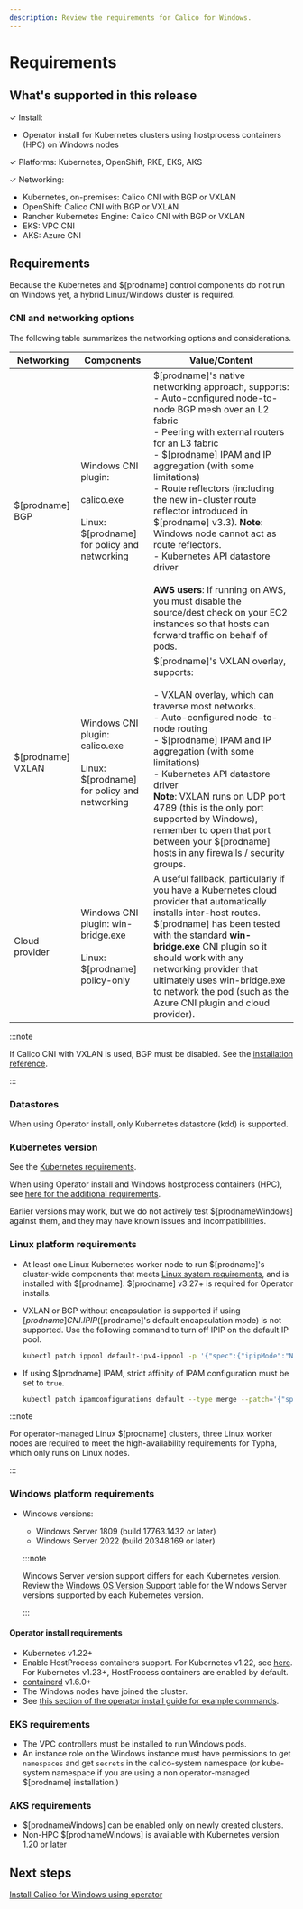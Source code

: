 ```yaml
---
description: Review the requirements for Calico for Windows.
---
```


# Requirements

## What's supported in this release

✓ Install:
- Operator install for Kubernetes clusters using hostprocess containers (HPC) on Windows nodes

✓ Platforms: Kubernetes, OpenShift, RKE, EKS, AKS

✓ Networking:

- Kubernetes, on-premises: Calico CNI with BGP or VXLAN
- OpenShift: Calico CNI with BGP or VXLAN
- Rancher Kubernetes Engine: Calico CNI with BGP or VXLAN
- EKS: VPC CNI
- AKS: Azure CNI

## Requirements

Because the Kubernetes and $[prodname] control components do not run on Windows yet, a hybrid Linux/Windows cluster is required.

### CNI and networking options

The following table summarizes the networking options and considerations.

| Networking         | Components                                                                                  | **Value/Content**                                                                                                                                                                                                                                                                                                                                                                                                                                                                                                                                                                                            |
| ------------------ | ------------------------------------------------------------------------------------------- | ------------------------------------------------------------------------------------------------------------------------------------------------------------------------------------------------------------------------------------------------------------------------------------------------------------------------------------------------------------------------------------------------------------------------------------------------------------------------------------------------------------------------------------------------------------------------------------------------------------ |
| $[prodname] BGP   | Windows CNI plugin:<br /><br />calico.exe<br /><br />Linux: $[prodname] for policy and networking      | $[prodname]'s native networking approach, supports:<br/>- Auto-configured node-to-node BGP mesh over an L2 fabric<br/>- Peering with external routers for an L3 fabric<br/>- $[prodname] IPAM and IP aggregation (with some limitations)<br/>- Route reflectors (including the new in-cluster route reflector introduced in $[prodname] v3.3). **Note**: Windows node cannot act as route reflectors.<br/>- Kubernetes API datastore driver<br/><br />**AWS users**: If running on AWS, you must disable the source/dest check on your EC2 instances so that hosts can forward traffic on behalf of pods. |
| $[prodname] VXLAN | Windows CNI plugin:<br/>calico.exe<br /><br />Linux: $[prodname] for policy and networking | $[prodname]'s VXLAN overlay, supports:<br/><br />- VXLAN overlay, which can traverse most networks.<br/>- Auto-configured node-to-node routing<br/>- $[prodname] IPAM and IP aggregation (with some limitations)<br/>- Kubernetes API datastore driver<br/>**Note**: VXLAN runs on UDP port 4789 (this is the only port supported by Windows), remember to open that port between your $[prodname] hosts in any firewalls / security groups.                                                                                                                                                              |
| Cloud provider     | Windows CNI plugin: win-bridge.exe<br /><br />Linux: $[prodname] policy-only               | A useful fallback, particularly if you have a Kubernetes cloud provider that automatically installs inter-host routes. $[prodname] has been tested with the standard **win-bridge.exe** CNI plugin so it should work with any networking provider that ultimately uses win-bridge.exe to network the pod (such as the Azure CNI plugin and cloud provider).                                                                                                                                                                                                                                                 |

:::note

If Calico CNI with VXLAN is used, BGP must be disabled. See the [installation reference](../../../reference/installation/api.mdx#operator.tigera.io/v1.BGPOption).

:::

### Datastores

When using Operator install, only Kubernetes datastore (kdd) is supported.

### Kubernetes version

See the [Kubernetes requirements](../requirements.mdx#kubernetes-requirements).

When using Operator install and Windows hostprocess containers (HPC), see [here for the additional requirements](operator.mdx#hpc-requirements).

Earlier versions may work, but we do not actively test $[prodnameWindows] against them, and they may have known issues and incompatibilities.

### Linux platform requirements

- At least one Linux Kubernetes worker node to run $[prodname]'s cluster-wide components that meets [Linux system requirements](../requirements.mdx), and is installed with $[prodname]. $[prodname] v3.27+ is required for Operator installs.
- VXLAN or BGP without encapsulation is supported if using $[prodname] CNI. IPIP ($[prodname]'s default encapsulation mode) is not supported. Use the following command to turn off IPIP on the default IP pool.

  ```bash
  kubectl patch ippool default-ipv4-ippool -p '{"spec":{"ipipMode":"Never","vxlanMode":"Always"}}'
  ```

- If using $[prodname] IPAM, strict affinity of IPAM configuration must be set to `true`.

  ```bash
  kubectl patch ipamconfigurations default --type merge --patch='{"spec": {"strictAffinity": true}}'
  ```

:::note

For operator-managed Linux $[prodname] clusters, three Linux worker nodes are required to meet the high-availability requirements for Typha, which only runs on Linux nodes.

:::

### Windows platform requirements

- Windows versions:

  - Windows Server 1809 (build 17763.1432 or later)
  - Windows Server 2022 (build 20348.169 or later)

  :::note

  Windows Server version support differs for each Kubernetes version. Review the [Windows OS Version Support](https://kubernetes.io/docs/setup/production-environment/windows/intro-windows-in-kubernetes/#windows-os-version-support) table for the Windows Server versions supported by each Kubernetes version.

  :::

#### Operator install requirements

- Kubernetes v1.22+
- Enable HostProcess containers support. For Kubernetes v1.22, see [here](https://kubernetes.io/docs/tasks/configure-pod-container/create-hostprocess-pod/#before-you-begin). For Kubernetes v1.23+, HostProcess containers are enabled by default.
- [containerd](https://kubernetes.io/docs/setup/production-environment/container-runtimes/#containerd) v1.6.0+
- The Windows nodes have joined the cluster.
- See [this section of the operator install guide for example commands](operator.mdx#hpc-requirements).

### EKS requirements

- The VPC controllers must be installed to run Windows pods.
- An instance role on the Windows instance must have permissions to get `namespaces` and get `secrets` in the calico-system namespace (or kube-system namespace if you are using a non operator-managed $[prodname] installation.)

### AKS requirements

- $[prodnameWindows] can be enabled only on newly created clusters.
- Non-HPC $[prodnameWindows] is available with Kubernetes version 1.20 or later

## Next steps

[Install Calico for Windows using operator](operator.mdx)
